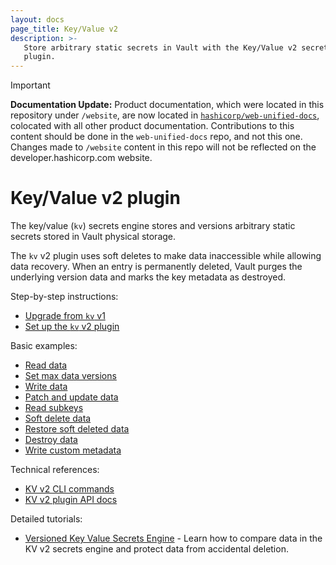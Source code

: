 ```yaml
---
layout: docs
page_title: Key/Value v2
description: >-
   Store arbitrary static secrets in Vault with the Key/Value v2 secrets engine
   plugin.
---
```


> [!IMPORTANT]  
> **Documentation Update:** Product documentation, which were located in this repository under `/website`, are now located in [`hashicorp/web-unified-docs`](https://github.com/hashicorp/web-unified-docs), colocated with all other product documentation. Contributions to this content should be done in the `web-unified-docs` repo, and not this one. Changes made to `/website` content in this repo will not be reflected on the developer.hashicorp.com website.

# Key/Value v2 plugin

The key/value (`kv`) secrets engine stores and versions arbitrary static secrets
stored in Vault physical storage.

The `kv` v2 plugin uses soft deletes to make data inaccessible while allowing
data recovery. When an entry is permanently deleted, Vault purges the underlying
version data and marks the key metadata as destroyed.


<Tabs>

<Tab heading="How-to guides" group="how-to">

Step-by-step instructions:

- [Upgrade from `kv` v1](/vault/docs/secrets/kv/kv-v2/upgrade)
- [Set up the `kv` v2 plugin](/vault/docs/secrets/kv/kv-v2/setup)

</Tab>

<Tab heading="Cookbook" group="cook">

Basic examples:

- [Read data](/vault/docs/secrets/kv/kv-v2/cookbook/read-data)
- [Set max data versions](/vault/docs/secrets/kv/kv-v2/cookbook/max-versions)
- [Write data](/vault/docs/secrets/kv/kv-v2/cookbook/write-data)
- [Patch and update data](/vault/docs/secrets/kv/kv-v2/cookbook/patch-data)
- [Read subkeys](/vault/docs/secrets/kv/kv-v2/cookbook/read-subkey)
- [Soft delete data](/vault/docs/secrets/kv/kv-v2/cookbook/delete-data)
- [Restore soft deleted data](/vault/docs/secrets/kv/kv-v2/cookbook/undelete-data)
- [Destroy data](/vault/docs/secrets/kv/kv-v2/cookbook/destroy-data)
- [Write custom metadata](/vault/docs/secrets/kv/kv-v2/cookbook/custom-metadata)

</Tab>

<Tab heading="Reference" group="ref">

Technical references:

- [KV v2 CLI commands](/vault/docs/commands/kv)
- [KV v2 plugin API docs](/vault/api-docs/secret/kv/kv-v2)

</Tab>

<Tab heading="Tutorials" group="tutorial">

Detailed tutorials:

- [Versioned Key Value Secrets Engine](/vault/tutorials/secrets-management/versioned-kv) -
  Learn how to compare data in the KV v2 secrets engine and protect data from
  accidental deletion.

</Tab>

</Tabs>